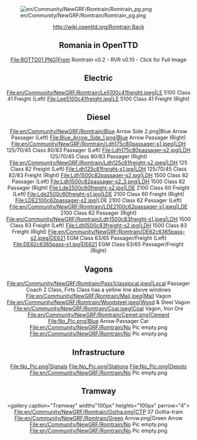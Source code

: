 [[File:en/Community/NewGRF/Romtrain/Romtrain pg.png|center]]
<center>[[http://wiki.openttd.org/Romtrain Back]]</center>


<center>{{en/Del}}</center>

<center>
==Romania in OpenTTD==
<gallery caption="Romanian in OpenTTD" widths="400px" heights="250px" perrow="1">
File:ROTTD01.PNG|From Romtrain v0.2 - RVR v0.10 - Click for Full Image
</gallery>
==Electric==
<gallery caption="Electric" widths="100px" heights="100px" perrow="4">
File:en/Community/NewGRF/Romtrain/Le5100c41freight.jpeg|LE 5100 Class 41 Freight (Left)
File:Lee5100c41freight.jpg|LE 5100 Class 41 Freight (Right)
</gallery>
==Diesel==
<gallery caption="Diesel" widths="100px" heights="100px" perrow="4">
File:en/Community/NewGRF/Romtrain/Blue Arrow Side 2.png|Blue Arrow Passager (Left)
File:Blue_Arrow_Side_1.png|Blue Arrow Passager (Right)
File:en/Community/NewGRF/Romtrain/Ldh175c80passager-s1.jpeg|LDH 125/70/45 Class 80/83 Passager (Left)
File:Ldh175c80passager-s2.jpg|LDH 125/70/45 Class 80/83 Passager (Right)
File:en/Community/NewGRF/Romtrain/Ldh125c81freight-s2.jpeg|LDH 125 Class 82 Freight (Left)
File:Ldh125c81freight-s1.jpg|LDH 125/70/45 Class 82/83 Freight (Right)
File:Ldh1500c82passager-s2.jpg|LDH 1500 Class 82 Passager (Left)
File:Ldh1500c82passager-s2_3.png|LDH 1500 Class 82 Passager (Right)
File:Lde2500c60freight-s2.jpg|LDE 2100 Class 60 Freight (Left)
File:Lde2500c60freight-s1.jpg|LDE 2100 Class 60 Freight (Right)
File:LDE2100c62passager-s2.jpg‎|LDE 2100 Class 62 Passager (Left)
File:en/Community/NewGRF/Romtrain/LDE2100c62passager-s1.jpeg|LDE 2100 Class 62 Passager (Right)
File:en/Community/NewGRF/Romtrain/Ldh1500c83freight-s1.jpeg|LDH 1500 Class 83 Freight (Left)
File:Ldh1500c83freight-s2.jpg|LDH 1500 Class 83 Freight (Right)
File:en/Community/NewGRF/Romtrain/DE62c6365pass-s2.jpeg|DE621 EGM Class 63/65 Passager/Freight (Left)
File:DE62c6365pass-s1.jpg|DE621 EGM Class 63/65 Passager/Freight (Right)
</gallery>

==Vagons==
<gallery caption="Vagons" widths="100px" heights="100px" perrow="4">
File:en/Community/NewGRF/Romtrain/Pass1classlocal.jpeg|Local Passager Coach 2 Class, Firts Class has a yellow line above windows
File:en/Community/NewGRF/Romtrain/Mail.jpeg|Mail Vagon
File:en/Community/NewGRF/Romtrain/Woodsteel.jpeg|Wood & Steel Vagon
File:en/Community/NewGRF/Romtrain/Coal.jpeg|Coal Vagon, Iron Ore
File:en/Community/NewGRF/Romtrain/Cemet.png|Cement
File:No_Pic.png|Blue Arrow Passager Car
File:en/Community/NewGRF/Romtrain/No Pic empty.png
File:en/Community/NewGRF/Romtrain/No Pic empty.png
</gallery>
==Infrastructure==
<gallery caption="Infrastructure" widths="100px" heights="100px" perrow="4">
File:No_Pic.png|Signals
File:No_Pic.png|Stations
File:No_Pic.png|Depots
File:en/Community/NewGRF/Romtrain/No Pic empty.png
</gallery>

==Tramway==
<gallery caption="Tramway" widths"100px" heights="100px" perrow="4">
File:en/Community/NewGRF/Romtrain/Gotha.png|CTP 37 Gotha-tram
File:en/Community/NewGRF/Romtrain/Green Arrow.png|Green Arrow
File:en/Community/NewGRF/Romtrain/No Pic empty.png
File:en/Community/NewGRF/Romtrain/No Pic empty.png